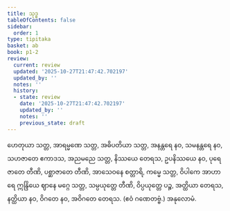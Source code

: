```yaml
---
title: သုဒ္ဓ
tableOfContents: false
sidebar:
  order: 1
type: tipitaka
basket: ab
book: p1-2
review:
  current: review
  updated: '2025-10-27T21:47:42.702197'
  updated_by: ''
  notes: ''
  history:
  - state: review
    date: '2025-10-27T21:47:42.702197'
    updated_by: ''
    notes: ''
    previous_state: draft
---
```



<ReviewStatus review={frontmatter.review} showDetails={true} />

<HypothesisAnnotation frontmatter={frontmatter} />

<DynamicBreadcrumb />

<Division number="87" book="p1-2" e="ch" v="37" p="340">

<Paragraph number="2133" book="p1-2">
ဟေတုယာ သတ္တ, အာရမ္မဏေ သတ္တ, အဓိပတိယာ သတ္တ, အနန္တရေ နဝ, သမနန္တရေ နဝ, သဟဇာတေ ဧကာဒသ, အညမညေ သတ္တ, နိဿယေ တေရသ, ဥပနိဿယေ နဝ, ပုရေဇာတေ တီဏိ, ပစ္ဆာဇာတေ တီဏိ, အာသေဝနေ စတ္တာရိ, ကမ္မေ သတ္တ, ဝိပါကေ အာဟာရေ ဣန္ဒြိယေ ဈာနေ မဂ္ဂေ သတ္တ, သမ္ပယုတ္တေ တီဏိ, ဝိပ္ပယုတ္တေ ပဉ္စ, အတ္ထိယာ တေရသ, နတ္ထိယာ နဝ, ဝိဂတေ နဝ, အဝိဂတေ တေရသ. (ဧဝံ ဂဏေတဗ္ဗံ.)

</Paragraph>
</Division>

<Paragraph number="2134" type="center" book="p1-2">
အနုလောမံ.
</Paragraph>